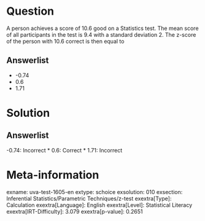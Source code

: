 Question
========

A person achieves a score of 10.6 good on a Statistics test. The mean score of all participants in the test is 9.4 with a standard deviation 2. The z-score of the person with 10.6 correct is then equal to

Answerlist
----------

* -0.74
* 0.6
* 1.71

Solution
========

Answerlist
----------

-0.74: Incorrect
* 0.6: Correct
* 1.71: Incorrect

Meta-information
================
exname: uva-test-1605-en
extype: schoice
exsolution: 010
exsection: Inferential Statistics/Parametric Techniques/z-test
exextra[Type]: Calculation
exextra[Language]: English
exextra[Level]: Statistical Literacy
exextra[IRT-Difficulty]: 3.079
exextra[p-value]: 0.2651
